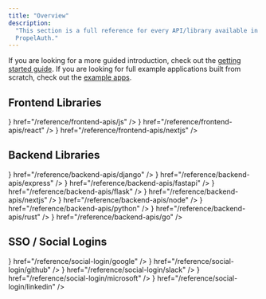 ```yaml
---
title: "Overview"
description:
  "This section is a full reference for every API/library available in
  PropelAuth."
---
```


If you are looking for a more guided introduction, check out the
[getting started guide](/getting-started/configure-project). If you are looking
for full example applications built from scratch, check out the
[example apps](/example-apps).

## Frontend Libraries

<CardGroup cols={3}>
  <Card title="Javascript" icon={<svg className="h-7 w-7" xmlns="http://www.w3.org/2000/svg" width="2500" height="2500" viewBox="0 0 1052 1052"><path fill="#f0db4f" d="M0 0h1052v1052H0z"/><path d="M965.9 801.1c-7.7-48-39-88.3-131.7-125.9-32.2-14.8-68.1-25.399-78.8-49.8-3.8-14.2-4.3-22.2-1.9-30.8 6.9-27.9 40.2-36.6 66.6-28.6 17 5.7 33.1 18.801 42.8 39.7 45.4-29.399 45.3-29.2 77-49.399-11.6-18-17.8-26.301-25.4-34-27.3-30.5-64.5-46.2-124-45-10.3 1.3-20.699 2.699-31 4-29.699 7.5-58 23.1-74.6 44-49.8 56.5-35.6 155.399 25 196.1 59.7 44.8 147.4 55 158.6 96.9 10.9 51.3-37.699 67.899-86 62-35.6-7.4-55.399-25.5-76.8-58.4-39.399 22.8-39.399 22.8-79.899 46.1 9.6 21 19.699 30.5 35.8 48.7 76.2 77.3 266.899 73.5 301.1-43.5 1.399-4.001 10.6-30.801 3.199-72.101zm-394-317.6h-98.4c0 85-.399 169.4-.399 254.4 0 54.1 2.8 103.7-6 118.9-14.4 29.899-51.7 26.2-68.7 20.399-17.3-8.5-26.1-20.6-36.3-37.699-2.8-4.9-4.9-8.7-5.601-9-26.699 16.3-53.3 32.699-80 49 13.301 27.3 32.9 51 58 66.399 37.5 22.5 87.9 29.4 140.601 17.3 34.3-10 63.899-30.699 79.399-62.199 22.4-41.3 17.6-91.3 17.4-146.6.5-90.2 0-180.4 0-270.9z" fill="#323330"/></svg>} href="/reference/frontend-apis/js" />
  <Card title="React" icon={<svg className="h-7 w-7" xmlns="http://www.w3.org/2000/svg" viewBox="-11.5 -10.23174 23 20.46348"><circle cx="0" cy="0" r="2.05" fill="#61dafb"/><g stroke="#61dafb" stroke-width="1" fill="none"><ellipse rx="11" ry="4.2"/><ellipse rx="11" ry="4.2" transform="rotate(60)"/><ellipse rx="11" ry="4.2" transform="rotate(120)"/></g></svg>} href="/reference/frontend-apis/react" />
  <Card title="Next.js" icon={<svg className="h-7 w-7" height="1024pt" viewBox=".5 -.2 1023 1024.1" width="1024pt" xmlns="http://www.w3.org/2000/svg"><path d="m478.5.6c-2.2.2-9.2.9-15.5 1.4-145.3 13.1-281.4 91.5-367.6 212-48 67-78.7 143-90.3 223.5-4.1 28.1-4.6 36.4-4.6 74.5s.5 46.4 4.6 74.5c27.8 192.1 164.5 353.5 349.9 413.3 33.2 10.7 68.2 18 108 22.4 15.5 1.7 82.5 1.7 98 0 68.7-7.6 126.9-24.6 184.3-53.9 8.8-4.5 10.5-5.7 9.3-6.7-.8-.6-38.3-50.9-83.3-111.7l-81.8-110.5-102.5-151.7c-56.4-83.4-102.8-151.6-103.2-151.6-.4-.1-.8 67.3-1 149.6-.3 144.1-.4 149.9-2.2 153.3-2.6 4.9-4.6 6.9-8.8 9.1-3.2 1.6-6 1.9-21.1 1.9h-17.3l-4.6-2.9c-3-1.9-5.2-4.4-6.7-7.3l-2.1-4.5.2-200.5.3-200.6 3.1-3.9c1.6-2.1 5-4.8 7.4-6.1 4.1-2 5.7-2.2 23-2.2 20.4 0 23.8.8 29.1 6.6 1.5 1.6 57 85.2 123.4 185.9s157.2 238.2 201.8 305.7l81 122.7 4.1-2.7c36.3-23.6 74.7-57.2 105.1-92.2 64.7-74.3 106.4-164.9 120.4-261.5 4.1-28.1 4.6-36.4 4.6-74.5s-.5-46.4-4.6-74.5c-27.8-192.1-164.5-353.5-349.9-413.3-32.7-10.6-67.5-17.9-106.5-22.3-9.6-1-75.7-2.1-84-1.3zm209.4 309.4c4.8 2.4 8.7 7 10.1 11.8.8 2.6 1 58.2.8 183.5l-.3 179.8-31.7-48.6-31.8-48.6v-130.7c0-84.5.4-132 1-134.3 1.6-5.6 5.1-10 9.9-12.6 4.1-2.1 5.6-2.3 21.3-2.3 14.8 0 17.4.2 20.7 2z"/><path d="m784.3 945.1c-3.5 2.2-4.6 3.7-1.5 2 2.2-1.3 5.8-4 5.2-4.1-.3 0-2 1-3.7 2.1zm-6.9 4.5c-1.8 1.4-1.8 1.5.4.4 1.2-.6 2.2-1.3 2.2-1.5 0-.8-.5-.6-2.6 1.1zm-5 3c-1.8 1.4-1.8 1.5.4.4 1.2-.6 2.2-1.3 2.2-1.5 0-.8-.5-.6-2.6 1.1zm-5 3c-1.8 1.4-1.8 1.5.4.4 1.2-.6 2.2-1.3 2.2-1.5 0-.8-.5-.6-2.6 1.1zm-7.6 4c-3.8 2-3.6 2.8.2.9 1.7-.9 3-1.8 3-2 0-.7-.1-.6-3.2 1.1z"/></svg>} href="/reference/frontend-apis/nextjs" />
</CardGroup>

## Backend Libraries

<CardGroup cols={3}>
  <Card title="Actix" icon="box-taped" href="/reference/backend-apis/actix" />
  <Card title="Axum" icon="box-taped" href="/reference/backend-apis/axum" />
  <Card title="Django Rest Framework" icon={<svg className="h-7 w-7" xmlns="http://www.w3.org/2000/svg" width="1963" height="2500" viewBox="0 0 256 326" preserveAspectRatio="xMinYMin meet"><g fill="#2BA977"><path d="M114.784 0h53.278v244.191c-27.29 5.162-47.38 7.193-69.117 7.193C33.873 251.316 0 222.245 0 166.412c0-53.795 35.93-88.708 91.608-88.708 8.64 0 15.222.68 23.176 2.717V0zm1.867 124.427c-6.24-2.038-11.382-2.717-17.965-2.717-26.947 0-42.512 16.437-42.512 45.243 0 28.046 14.88 43.532 42.17 43.532 5.896 0 10.696-.332 18.307-1.351v-84.707z"/><path d="M255.187 84.26v122.263c0 42.105-3.154 62.353-12.411 79.81-8.64 16.783-20.022 27.366-43.541 39.055l-49.438-23.297c23.519-10.93 34.901-20.588 42.17-35.327 7.61-15.072 10.01-32.529 10.01-78.445V84.261h53.21zM196.608 0h53.278v54.135h-53.278V0z"/></g></svg>} href="/reference/backend-apis/django" />
  <Card title="Express" icon={<svg className="h-7 w-7" xmlns="http://www.w3.org/2000/svg" viewBox="0 0 1333.33 773.55" shape-rendering="geometricPrecision" text-rendering="geometricPrecision" image-rendering="optimizeQuality" fill-rule="evenodd" clip-rule="evenodd"><path d="M1333.33 753.49c-48.5 12.33-78.5.54-105.41-39.87L1036.5 448.79l-27.67-36.67L785.29 714.5c-25.54 36.38-52.33 52.2-100 39.33l286.25-384.25-266.5-347.09c45.83-8.91 77.5-4.38 105.62 36.67l198.54 268.13 200-266.67c25.62-36.38 53.17-50.2 99.17-36.8l-103.33 137-140 182.29c-16.67 20.83-14.38 35.09.96 55.2l267.33 355.18zM.34 363.16l23.41-115.17c63.75-227.92 325-322.63 505.17-181.8 105.29 82.83 131.46 200 126.25 331.25H61.67C52.76 633.69 222.8 776.27 439.58 703.53c76.04-25.54 120.83-85.09 143.25-159.58 11.38-37.33 30.2-43.17 65.29-32.5-17.91 93.17-58.33 171-143.75 219.71-127.62 72.91-309.8 49.33-405.62-52C41.66 620.36 18.08 545.87 7.5 466.2c-1.67-13.17-5-25.71-7.5-38.33.22-21.56.34-43.11.34-64.67v-.04zm62.41-15.83h536.33c-3.5-170.83-109.87-292.17-255.25-293.2-159.58-1.25-274.17 117.2-281.09 293.2h.01z" fill-rule="nonzero"/></svg>} href="/reference/backend-apis/express" />
  <Card title="FastAPI" icon={<svg className="h-7 w-7" xmlns="http://www.w3.org/2000/svg" fill="none" height="2500" width="2500" viewBox="0 0 154 154"><circle cx="77" cy="77" fill="#05998b" r="77"/><path d="M81.375 18.667l-38.75 70H77.5l-3.875 46.666 38.75-70H77.5z" fill="#fff"/></svg>} href="/reference/backend-apis/fastapi" />
  <Card title="Flask" icon={<svg className="h-7 w-7" xmlns="http://www.w3.org/2000/svg" width="64" height="64" viewBox="0 0 32 32" preserveAspectRatio="xMidYMid"><path d="M9.563 26.873c-1.22-.96-2.52-1.878-3.408-3.172-1.87-2.283-3.31-4.925-4.294-7.703-.595-1.806-.8-3.743-1.566-5.48-.802-1.26.138-2.64 1.52-3.04.615-.118 1.696-.7.39-.284-1.17.858-1.283-.78-.083-.884.82-.11 1.12-.78.84-1.382-.88-.574 2.132-1.203.616-2.06C2 1.168 5.786.84 4.852 2.774 4.63 4.26 7.498 2.5 6.832 4.218c.677.825 2.534.188 2.487 1.345.986.068 1.324.897 2.25.96.96.433 2.697.774 3.023 1.855-.95.753-3.153-1.555-3.26.53.288 3.08.214 6.252 1.34 9.185.533 1.775 1.825 3.173 2.99 4.556 1.117 1.354 2.63 2.308 4.17 3.11 1.352.638 2.81 1.06 4.283 1.326.597-.457 1.653-2.156 2.584-1.44.045.806-1.85 1.684-.09 1.595 1.035-.312 1.752.8 2.603-.204.785.93 3.26-.593 2.703 1.306-.755.487-1.856.193-2.612.863-1.247-.623-2.24.557-3.62.408-1.533.275-3.092.385-4.646.387-2.55-.2-5.153-.286-7.578-1.174-1.367-.397-2.7-1.175-3.9-1.954zm2.153.933c1.334.576 2.64 1.184 4.1 1.368 2.32.322 4.715.82 7.043.366-1.054-.476-2.143.185-3.193-.34-1.26.27-2.6-.07-3.9-.237-1.455-.648-3.026-1.094-4.388-1.936-1.703-.622.88.798 1.34.913 1.064.604-1.17-.3-1.486-.56-.892-.5-1.005-.396-.088.112l.56.314zm-2.54-1.794c1.293.48-.006-.91-.597-.83-.262-.455-1.003-.743-.48-.987-.94.326-.984-1.24-1.425-1.016-.994-.314-.387-1.426-1.57-2.11-.108-.72-1.176-1.343-1.516-2.428-.15-.556-1.207-2.15-.558-.666.552 1.43 1.524 2.653 2.334 3.875.628 1.164 1.37 2.38 2.514 3.107.386.37.758.937 1.302 1.053zm-3.724-4.09c.045-.195.236.422 0 0zm5.273 4.663c.286-.128-.412-.162 0 0zm.7.256c-.073-.353-.32.198 0 0zm.88.366c.418-.398-.645-.25 0 0zm1.506.84c.254-.375-.813-.14 0 0zm-2.89-2.015c.65-.42-.84-.006 0 0zm.66.33c-.02-.222-.235.1 0 0zm3.293 2.056c.53.334 3.092.732 1.488.137-.27.056-2.975-.766-1.488-.137zm-5.228-4.072c-.05-.222-.822-.246 0 0zm1.533.894c.4-.28-.828-.215 0 0zm1.3.8c.573-.216-.928-.217 0 0zM9.02 23.665c.62.476 2.506.06.95-.284-.707-.377-2.3-.635-1.214.227l.263.057zm4.32 2.637c.26-.44-1.086-.252 0 0zm-1.313-1.043c1.52.43-1.277-.96-.375-.16l.2.09.175.068zm2.632 1.52c1.44.014-1.3-.2 0 0zm-6.193-3.947c-.056-.268-.355.022 0 0zm8.627 5.312c.038-.484-.47.36 0 0zm-6.17-3.81c-.087-.255-.45-.01 0 0zm-2.32-1.67c.826-.05-1.13-.364 0 0zM5.856 20.89c-.103-.396-.898-.712 0 0zm7.212 4.577c-.15-.173-.07.037 0 0zm4.488 2.755c-.014-.264-.244.1 0 0zm-4.885-3.165c.08-.34-.705-.103 0 0zm-3.344-2.12c.615-.065-.985-.415 0 0zm5.656 3.515c.958-.38-.933-.185 0 0zm-2.942-1.997c1.103.142-1.313-.75-.243-.08l.243.08zm3.835 2.358c1.03-.615.69 1.443 1.748.174 1.043-.762-.9.942.384.136.93-.622 2.303.295 3.17.593.624-.03 1.23.54 1.87.193 1.23-.332-2.408-.492-1.454-1.08-1.126.328-1.958-.39-2.513-1.112-1.264-.292-2.724-.938-3.355-2.056-.257-.42.37.06-.222-.627-.76-.677-1.14-1.446-1.652-2.27-.61-.325-.683-1.284-.744-.032.005-.79-.737-1.323-.92-1.102-.003-.76.795-.38.236-.942-.12-.79-.516-1.61-.634-2.502-.185-.43-.026-1.35-.63-.377-.22 1.027-.073-1.262.27-.508.45-.77-.162-.68-.186-.573.293-.65.186-1.572-.077-1.22.156-.69.247-2.535-.233-2.208.29-.72.552-3.297-.712-2.315-.512.007-1.398.186-1.817.394 1.313.724-.132.262-.668.146-.07.67-.6.38-1.26.387 1.058.13-.515 1.08-1.12.712-.788.376.68 1.316.015 1.607.082.437-1.207-.158-1.106.854-.764-.322-.105 1.2.278.685 1.3.352.915 1.154.948 1.917-.212.444-1.046-1.044-.186-.975-.68-1.103-.75-.4-1.315.114-.13.037 1.44.73.454 1.07.867.134.892.893 1.068 1.372.52.543.413-.6 1.037.053-.395-.58-2.09-1.637-.725-1.3-.007-.584-.247-1.056.172-1.045.415-.75-.434 1.85.5.896.258-.113.323-.75.787.06.674.664.244 1.144-.708.536.17.578 1.273.784 1.065 1.687.22.795.527.502.795.456.2.772.33.204.34-.163.962.206.736.775 1.038 1.172.663.3-.95-2.028.19-.7 1.197 1.08.45 1.533-.625 1.36.68-.055.9.92 1.75.885.776.37 1.3 1.787-.036 1.196-.463-.418-2.106-.934-.764-.14 1.238.574 2.222.916 3.416 1.637.854.6 1.223 1.308 1.547 1.447-.718.343-2.164-.274-1.1-.463-.67-.122-1.424-.46-.782.374.546.456 1.933.408 2.182.46-.21.464-.573.5.008.537-.648.346.208.4.268.597zm-1.326-3.744c-.395-.413-.497-1.185-.07-.513.22.088.7 1.263.07.513zM18.87 25.8c.246-.016.007.187 0 0zm-4.94-3.755c-.016-.624.142.48 0 0zm-.43-.577c-.497-.96.625.27 0 0zm-5.202-3.6c.292-.078.144.498 0 0zm4.14 2.244c.18-.673.2.564 0 0zm-2.925-2.034c-.206-.37.43.348 0 0zm2.51.804c-.47-1.053.334-.575.105.172l-.105-.172zm-4.328-2.886c-.2-.346-.557-1.36-.445-1.67.1.504 1.072 2.17.476.7-.658-1.24.787.402.936.712.07.307-.406-.084-.084.638-.588-.822-.347.454-.882-.37zm-1.337-.922c.055-.804.306.55 0 0zm.602.208c.287-.606.486.845 0 0zM5.5 14.182c-.498-.495-.858-.95.024-.307.34.013-.755-1.037.082-.334.88.16.434 1.443-.105.64zm.76-.02c.29-.287.154.282 0 0zm.468.15c-.44-.822.532.345 0 0zm-.93-.888c-1.448-1.29 1.82.673.236.24l-.236-.24zm4.148 2.41c-.627-.375-.167-2.644.047-1.093.61-.197-.034.802.42.792-.07.63-.275.857-.467.3zm1.534.907c.06-.684.13.468 0 0zm-.266-.264c.07-.292.006.344 0 0zM6.092 13c-.93-1.283 2.703 1.298.596.325-.22-.058-.485-.078-.596-.325zm2.955 1.566c-.088-1.08.196.18 0 0zm2.243 1.44c.173-.615.013.407 0 0zM6.235 12.51c.553-.118 2.3.97.695.31-.177-.196-.556-.107-.695-.31zm4.746 2.366c.06-1.105.33-.66.002.16l-.002-.16zm-4.335-2.75c.226-.33-.598-1.493.118-.417.3.246.897.412.38.516.815.72-.2.195-.497-.1zm4.1 2.406c.155-1.26.137.737 0 0zm-4.57-3.568c.172-.074.09.23 0 0zm1.07.637c.275-.578.508.644 0 0zm3.017 1.678c-.002-.22.057.323 0 0zm-.175-.386c-.418-1.033.4.547 0 0zm-.257-.678c-.07-.427.24.536 0 0zm.418-.68c-.288-.506.363-2.23.436-1.16-.303.834-.087 1.3.123.18.39-.88-.084 1.737-.56.98zm.43-2.566c.125-.154.028.185 0 0zM9.96 23.12c-.17-.15.022.094 0 0zm1.48.748c.823.212.82-.128.075-.23-.4-.372-1.662-.767-.532-.046.074.2.31.185.457.275zm-2.92-1.94c.453.34 1.707.958.646.13.358-.416-.685-.638-.34-.916-.88-.54-.695-.5-.078-.473-1.058-.473.153-.437.096-.68-.408-.08-2.026-.72-1.074.052-.968-.493-.23.184-.523.113-1-.27.88.754-.157.5.567.45 1.528 1.153.24.476-.17.244.922.615 1.2.8zm1.547.89c1.88.606-.923-.74 0 0zm7.92 4.798c.024-.374-.257.32 0 0zm.814.343c.434-.42.018.67.72-.103.007-.553-.02-.88-.806-.208-.217.12-.313.63.087.31zM5.878 19.84c-.133-.524-.934-.522 0 0zm.87.57c-.323-.535-1.152-.485 0 0zm4.946 2.983c.483.43 2.218.315.586.053-.24-.357-1.533-.27-.586-.053zm6.798 4.2c.743-.624-.72.278 0 0zm1.546 1.062c.005-.2-.32.087 0 0zm.003-.28c.823-.87-.797.05 0 0zM3.74 18.05c-.7-1-.436-1.45-1.112-2.267-.128-.625-1.16-2.043-.534-.54.574.88.744 2.24 1.646 2.81zm16.04 10.046c1.515-.978-.62-.426 0 0zm1.156.453c.76-.65-.48-.136 0 0zM5.62 18.735c.217-.323-.56-.042 0 0zm15.075 9.505c.734-.473-.17-.4-.133.043l.133-.043zm-9.962-6.28c-.025-.32-.388.027 0 0zm.615.354c-.196-.396-.3.062 0 0zm10.525 6.245c.94-.68-.57-.13-.197.13l.197-.13zm-.36-.174c.767-.642-.81.284 0 0zm1.84 1.225c.514-.344-.625-.11 0 0zm-17.26-11.11c.69.154 2.755 1.698 1.537.107-.624-.185-.25-1.71-.887-1.44.427.714.35 1.018-.546.568-1.127-.55-.633.272-.413.5-.3.07.397.26.31.266zm-3.14-2.48c.123-.51-1.137-2.81-.595-1.152.195.347.175 1.005.595 1.152zm5.766 3.555c-.356-.297-.017-.042 0 0zm.874.204c0-.54-.966-.22 0 0zm7.577 4.776c-.145-.37-.57-.008 0 0zm.364.266c-.054-.207-.2.04 0 0zm3.003 1.892c.29-.213-.36-.028 0 0zM4.52 16.422c.826-.32-.885-.228 0 0zM16.5 23.97c-.01-.535-.527.133 0 0zM4.193 15.66c.53-.18-.49-.118 0 0zm1.54.746c-.01-.176-.163.067 0 0zm18.788 11.52c.682-.138 2.238.347 2.49-.18-.83-.02-2.867-.585-2.963.134l.18.03.293.018zM6.223 16.53c.012-.542-.422-.02 0 0zm-4.05-2.81c-.184-1.032-.7-.156 0 0zm.965.243c.012-.332-.884-.298 0 0zm.552.27c-.16-.13-.124.163 0 0zm3.473 2.227c.164-.15-.387-.11 0 0zm-3.84-2.84c-.094-.78-1.12-.117 0 0zm-1.98-1.285c-.028-.36-.193.136 0 0zm.295-.222c-.048-.427-.253.054 0 0zm1.627.97c.688-.27-1.253-.56-.14-.05l.14.05zM25.043 26.54c.44-.404-.56-.125 0 0zm2.63 1.363c.177-.52-.445.07 0 0zM3.43 12.235c.073-.505-.546.1 0 0zm-2.316-1.55C.992 9.97 1.01 8.72 2.198 9.142c-1.587.316 1.1 1.974.76.664.668.033 1.306-.395.955.253C5.23 9.916 6.14 8.774 7.412 8.935c1-.132 2.072-.23 3.14-.63.877-.063 1.72-1.007 1.24-1.567-1.196-.1-2.448.048-3.77.312-1.465.304-2.795.883-4.273 1.13-1.44.194.29.533-.123.61-.75.26.897.436-.097.712-.614-.117-1.253-.328-.99-.975-1.38.18-2.593.752-1.502 2.156l.08.001zM4.442 9c.323-1.192 1.733.98.53.16-.143-.108-.38-.195-.53-.16zm.063-.578c.467-.347.248.195 0 0zm.593.01c.043-.548 1.358.3.217.197l-.217-.197zm.81-.326c.297-.347.086.307 0 0zm.208-.14c.494-.593 2.793-.38 1.1-.058-.45-.34-.797.2-1.1.058zm3-.463c-.074-1.62 1.492.575 0 0zm.852-.005c.31-.816 1.21-.328.145-.164.023.087-.032.422-.145.164zm-6.873 4.327c.93-.57-.987-.494 0 0zm.688.2c.326-.347-.7-.14 0 0zM1.757 10.57c.53-.41-.63-.155 0 0zm27.47 17.185c.015-.474-.406.213 0 0zm-2.79-1.905c.08-.545-.36.047 0 0zm3.56 2.09c.743.003 2.252-.23.635-.23-.254.04-1.48.03-.635.23zM4.39 11.673c.602-.04.94-.663-.117-.628-1.64-.17 1.446.562-.2.352-.222.147.314.316.327.275zm.53.268c-.063-.386-.186.205 0 0zm.63-1.676c.26-.324-.36-.087 0 0zm-2-3.344c1.074-.365 2.542-.775 3.05.18-.516-.62-.208-1.232.28-.324.69.918 1.034-.418.586-.726.51.634 1.09.934.342.04.815-.98-1.63.128-2.186.117-.267.12-2.76.636-2.07.713zm.63-1.205c.612-.462 2.118.275 1.152-.46-.095-.083-2.115.557-1.152.46zm2.232.092c.716.018-.31-.963.544-.518-.14-.458-.994-.543-1.412-.727-.236.418.48 1.25.867 1.245zm-1.84-2.026c.248-.336-.435.17 0 0zM5.48 4c1.155-.153-.294-.497-.233-.012L5.48 4zM3.776 2.67c-.813-1.062 1.53.178.703-.933-.696-.553-1.363.624-.703.933zm10.434 5.62c.373-.66-1.54-.89-.25-.234.118.04.092.28.25.234z"/></svg>} href="/reference/backend-apis/flask" />
  <Card title="Next.js API Routes" icon={<svg className="h-7 w-7" height="1024pt" viewBox=".5 -.2 1023 1024.1" width="1024pt" xmlns="http://www.w3.org/2000/svg"><path d="m478.5.6c-2.2.2-9.2.9-15.5 1.4-145.3 13.1-281.4 91.5-367.6 212-48 67-78.7 143-90.3 223.5-4.1 28.1-4.6 36.4-4.6 74.5s.5 46.4 4.6 74.5c27.8 192.1 164.5 353.5 349.9 413.3 33.2 10.7 68.2 18 108 22.4 15.5 1.7 82.5 1.7 98 0 68.7-7.6 126.9-24.6 184.3-53.9 8.8-4.5 10.5-5.7 9.3-6.7-.8-.6-38.3-50.9-83.3-111.7l-81.8-110.5-102.5-151.7c-56.4-83.4-102.8-151.6-103.2-151.6-.4-.1-.8 67.3-1 149.6-.3 144.1-.4 149.9-2.2 153.3-2.6 4.9-4.6 6.9-8.8 9.1-3.2 1.6-6 1.9-21.1 1.9h-17.3l-4.6-2.9c-3-1.9-5.2-4.4-6.7-7.3l-2.1-4.5.2-200.5.3-200.6 3.1-3.9c1.6-2.1 5-4.8 7.4-6.1 4.1-2 5.7-2.2 23-2.2 20.4 0 23.8.8 29.1 6.6 1.5 1.6 57 85.2 123.4 185.9s157.2 238.2 201.8 305.7l81 122.7 4.1-2.7c36.3-23.6 74.7-57.2 105.1-92.2 64.7-74.3 106.4-164.9 120.4-261.5 4.1-28.1 4.6-36.4 4.6-74.5s-.5-46.4-4.6-74.5c-27.8-192.1-164.5-353.5-349.9-413.3-32.7-10.6-67.5-17.9-106.5-22.3-9.6-1-75.7-2.1-84-1.3zm209.4 309.4c4.8 2.4 8.7 7 10.1 11.8.8 2.6 1 58.2.8 183.5l-.3 179.8-31.7-48.6-31.8-48.6v-130.7c0-84.5.4-132 1-134.3 1.6-5.6 5.1-10 9.9-12.6 4.1-2.1 5.6-2.3 21.3-2.3 14.8 0 17.4.2 20.7 2z"/><path d="m784.3 945.1c-3.5 2.2-4.6 3.7-1.5 2 2.2-1.3 5.8-4 5.2-4.1-.3 0-2 1-3.7 2.1zm-6.9 4.5c-1.8 1.4-1.8 1.5.4.4 1.2-.6 2.2-1.3 2.2-1.5 0-.8-.5-.6-2.6 1.1zm-5 3c-1.8 1.4-1.8 1.5.4.4 1.2-.6 2.2-1.3 2.2-1.5 0-.8-.5-.6-2.6 1.1zm-5 3c-1.8 1.4-1.8 1.5.4.4 1.2-.6 2.2-1.3 2.2-1.5 0-.8-.5-.6-2.6 1.1zm-7.6 4c-3.8 2-3.6 2.8.2.9 1.7-.9 3-1.8 3-2 0-.7-.1-.6-3.2 1.1z"/></svg>} href="/reference/backend-apis/nextjs" />
  <Card title="Node" icon={<svg className="h-7 w-7" xmlns="http://www.w3.org/2000/svg" xmlns:xlink="http://www.w3.org/1999/xlink" id="Capa_1" enable-background="new 0 0 512 512" height="512" viewBox="0 0 512 512" width="512"><linearGradient id="XMLID_00000118357800129798447730000005862678814579567263_" gradientUnits="userSpaceOnUse" x1="337.597" x2="156.289" y1="89.494" y2="459.361"><stop offset="0" stop-color="#3f873f"/><stop offset=".3296" stop-color="#3f8b3d"/><stop offset=".6367" stop-color="#3e9638"/><stop offset=".9341" stop-color="#3da92e"/><stop offset="1" stop-color="#3dae2b"/></linearGradient><linearGradient id="SVGID_1_" gradientUnits="userSpaceOnUse" x1="225.787" x2="733.809" y1="282.815" y2="-92.539"><stop offset=".1376" stop-color="#3f873f"/><stop offset=".4016" stop-color="#52a044"/><stop offset=".7129" stop-color="#64b749"/><stop offset=".9081" stop-color="#6abf4b"/></linearGradient><linearGradient id="SVGID_00000048489710280204197710000009720263475330385543_" gradientUnits="userSpaceOnUse" x1="24.028" x2="487.275" y1="255.987" y2="255.987"><stop offset=".0919" stop-color="#6abf4b"/><stop offset=".2871" stop-color="#64b749"/><stop offset=".5984" stop-color="#52a044"/><stop offset=".8624" stop-color="#3f873f"/></linearGradient><path id="XMLID_143_" clip-rule="evenodd" d="m268.14 3.246c-7.495-4.328-16.736-4.328-24.231 0l-200.689 115.812c-7.505 4.328-12.125 12.327-12.125 20.994v231.802c0 8.659 4.62 16.657 12.117 20.994l200.688 115.904c7.503 4.33 16.744 4.33 24.247 0l200.642-115.905c7.495-4.337 12.115-12.335 12.115-20.994v-231.81c0-8.659-4.62-16.657-12.123-20.986z" fill="url(#XMLID_00000118357800129798447730000005862678814579567263_)" fill-rule="evenodd"/><path d="m469.18 119.058-201.25-115.812c-1.985-1.147-4.112-1.968-6.299-2.507l-225.551 385.838c1.935 2.865 3.818 4.803 6.355 6.271l201.592 115.905c5.71 3.296 12.496 4.067 18.723 2.346l211.827-387.889c-1.609-1.598-3.417-3.01-5.397-4.152z" fill="url(#SVGID_1_)"/><path d="m469.293 392.848c5.848-3.384 9.989-9.312 11.148-16.265l-218.81-375.844c-5.761-1.147-12.959-.486-18.143 2.507l-199.898 115.115 215.947 393.404c3.082-.42 6.1-1.417 8.863-3.012z" fill="url(#SVGID_00000048489710280204197710000009720263475330385543_)"/></svg>} href="/reference/backend-apis/node" />
  <Card title="Python" icon={<svg className="h-7 w-7" xmlns="http://www.w3.org/2000/svg" xmlns:xlink="http://www.w3.org/1999/xlink" id="Capa_1" enable-background="new 0 0 512 512" height="512" viewBox="0 0 512 512" width="512"><linearGradient id="path1948_00000153663380415884157280000008978240784360615575_" gradientTransform="matrix(.563 0 0 -.568 -514.163 286.842)" gradientUnits="userSpaceOnUse" x1="896.959" x2="1393.622" y1="479.369" y2="52.058"><stop offset="0" stop-color="#5a9fd4"/><stop offset="1" stop-color="#306998"/></linearGradient><linearGradient id="path1950_00000075154291388394646000000000998535923326963881_" gradientTransform="matrix(.563 0 0 -.568 -514.163 286.842)" gradientUnits="userSpaceOnUse" x1="1585.627" x2="1408.278" y1="-206.531" y2="44.386"><stop offset="0" stop-color="#ffd43b"/><stop offset="1" stop-color="#ffe873"/></linearGradient><g><g id="g2303"><path id="path1948" d="m252.985.004c-20.882.097-40.823 1.878-58.369 4.983-51.689 9.132-61.074 28.245-61.074 63.494v46.553h122.147v15.517h-122.147-45.841c-35.499 0-66.584 21.337-76.306 61.928-11.215 46.526-11.712 75.56 0 124.141 8.683 36.161 29.418 61.927 64.917 61.927h41.997v-55.807c0-40.317 34.883-75.879 76.307-75.879h122.005c33.962 0 61.073-27.963 61.073-62.07v-116.31c0-33.102-27.926-57.969-61.073-63.494-20.983-3.493-42.755-5.08-63.636-4.983zm-66.057 37.442c12.617 0 22.92 10.472 22.92 23.347 0 12.83-10.303 23.205-22.92 23.205-12.662 0-22.92-10.375-22.92-23.205 0-12.876 10.258-23.347 22.92-23.347z" fill="url(#path1948_00000153663380415884157280000008978240784360615575_)"/><path id="path1950" d="m392.927 130.551v54.24c0 42.052-35.652 77.445-76.306 77.445h-122.005c-33.419 0-61.074 28.602-61.074 62.07v116.31c0 33.102 28.785 52.573 61.074 62.07 38.665 11.369 75.743 13.424 122.005 0 30.751-8.903 61.073-26.821 61.073-62.07v-46.553h-122.005v-15.518h122.005 61.074c35.499 0 48.728-24.761 61.074-61.927 12.753-38.262 12.21-75.057 0-124.141-8.773-35.34-25.529-61.928-61.074-61.928h-45.841zm-68.618 294.548c12.662 0 22.92 10.375 22.92 23.205 0 12.876-10.258 23.348-22.92 23.348-12.617 0-22.92-10.472-22.92-23.348-.001-12.83 10.302-23.205 22.92-23.205z" fill="url(#path1950_00000075154291388394646000000000998535923326963881_)"/></g></g></svg>} href="/reference/backend-apis/python" />
  <Card title="Rust" icon={<svg className="h-7 w-7" xmlns="http://www.w3.org/2000/svg" width="64" height="64" viewBox="0 0 32 32"><path d="M15 3.77a.951.951 0 1 1 1.902 0 .951.951 0 0 1-1.902 0m-11.346 8.61a.951.951 0 1 1 1.902 0 .951.951 0 0 1-1.902 0m22.692.044a.951.951 0 0 1 1.902 0 .951.951 0 0 1-1.902 0M6.406 13.73a.87.87 0 0 0 .441-1.146l-.422-.954h1.66v7.48H4.736a11.71 11.71 0 0 1-.379-4.47zm6.942.184v-2.205H17.3c.204 0 1.44.236 1.44 1.16 0 .768-.95 1.044-1.73 1.044zM7.952 25.785a.951.951 0 1 1 1.902 0 .951.951 0 0 1-1.902 0m14.093.044a.951.951 0 0 1 1.902 0 .951.951 0 0 1-1.902 0m.294-2.157c-.47-.1-.93.198-1.03.667l-.477 2.228a11.71 11.71 0 0 1-9.765-.047l-.477-2.228c-.1-.47-.56-.768-1.03-.667l-1.967.422a11.71 11.71 0 0 1-1.017-1.199h9.57c.108 0 .18-.02.18-.118v-3.385c0-.1-.072-.118-.18-.118h-2.8v-2.146h3.027c.276 0 1.477.08 1.862 1.614l.565 2.5c.18.55.913 1.653 1.693 1.653h4.94a11.71 11.71 0 0 1-1.085 1.255zm5.314-8.938a11.71 11.71 0 0 1 .025 2.033h-1.2c-.12 0-.17.08-.17.197v.552c0 1.3-.732 1.58-1.374 1.653-.61.07-1.29-.256-1.372-.63-.36-2.028-.96-2.46-1.9-3.21 1.177-.748 2.402-1.85 2.402-3.327 0-1.594-1.093-2.598-1.838-3.09-1.045-.69-2.202-.827-2.514-.827H7.277a11.71 11.71 0 0 1 6.551-3.697l1.465 1.537c.33.347.88.36 1.226.028l1.64-1.567a11.71 11.71 0 0 1 8.017 5.709l-1.122 2.534a.87.87 0 0 0 .441 1.146zm2.798.04l-.038-.392 1.156-1.078c.235-.22.147-.66-.153-.772l-1.477-.552-.116-.38.92-1.28c.188-.26.015-.675-.3-.727l-1.558-.253-.187-.35.655-1.437c.134-.293-.115-.667-.437-.655l-1.58.055-.25-.303.363-1.54c.073-.313-.244-.63-.557-.557l-1.54.363-.304-.25.055-1.58c.012-.32-.362-.57-.654-.437l-1.436.655-.35-.188-.254-1.558c-.05-.316-.467-.488-.727-.3l-1.28.92-.38-.115-.552-1.477c-.112-.3-.553-.388-.772-.154l-1.078 1.156-.392-.038-.832-1.345c-.168-.272-.62-.272-.787 0l-.832 1.345-.392.038L13.305.43c-.22-.234-.66-.147-.772.154l-.552 1.477-.38.115-1.28-.92c-.26-.188-.676-.015-.727.3l-.254 1.558-.35.188-1.436-.655c-.292-.133-.667.117-.654.437l.055 1.58-.304.25-1.54-.363c-.313-.073-.63.244-.557.557l.363 1.54-.25.303-1.58-.055c-.32-.01-.57.362-.437.655l.655 1.437-.188.35-1.558.253c-.316.05-.488.467-.3.727l.92 1.28-.116.38-1.477.552c-.3.112-.388.553-.153.772l1.156 1.078-.038.392-1.345.832c-.272.168-.272.62 0 .787l1.345.832.038.392L.43 18.697c-.234.22-.147.66.153.772l1.477.552.116.38-.92 1.28c-.187.26-.015.676.3.727l1.557.253.188.35-.655 1.436c-.133.292.118.667.437.655l1.58-.055.25.304-.363 1.54c-.073.312.244.63.557.556l1.54-.363.304.25-.055 1.58c-.012.32.362.57.654.437l1.436-.655.35.188.254 1.557c.05.317.467.488.727.302l1.28-.922.38.116.552 1.477c.112.3.553.388.772.153l1.078-1.156.392.04.832 1.345c.168.27.618.272.787 0l.832-1.345.392-.04 1.078 1.156c.22.235.66.147.772-.153l.552-1.477.38-.116 1.28.922c.26.187.676.015.727-.302l.254-1.557.35-.188 1.436.655c.292.133.666-.116.654-.437l-.055-1.58.303-.25 1.54.363c.313.073.63-.244.557-.556l-.363-1.54.25-.304 1.58.055c.32.013.57-.363.437-.655l-.655-1.436.187-.35 1.558-.253c.317-.05.49-.466.3-.727l-.92-1.28.116-.38 1.477-.552c.3-.113.388-.553.153-.772l-1.156-1.078.038-.392 1.345-.832c.272-.168.273-.618 0-.787z"/></svg>} href="/reference/backend-apis/rust" />
  <Card title="Go" icon={<svg className="h-7 w-7" xmlns="http://www.w3.org/2000/svg" viewBox="24.7 77.9 205.4 76.7" fill="#2dbcaf"><path d="m40 101 2-3 1-1h36v1l-2 3H40zm-15 9 2-3h47l-1 3H25zm24 10v-1l1-3h21l1 1v2l-1 1H49zm104-21-17 5-3-1-4-4c-7-3-13-2-18 1-7 5-11 11-11 19s6 15 14 16c7 1 12-1 17-7l3-3h-20c-2 0-2-2-2-3l5-11c1-1 1-2 3-2h36v8c-1 8-4 14-8 20-8 10-17 15-29 17-10 1-19-1-27-7-7-5-11-13-13-22-1-11 2-20 9-29s16-15 28-17c9-2 18-1 26 5 6 3 10 8 12 14 1 1 0 1-1 1z" class="st0"/><path d="M186 155c-9-1-17-3-24-9-6-5-10-12-11-20-2-11 1-21 8-30s16-14 28-16c10-2 20-1 29 5 7 5 12 12 14 22 1 13-3 24-12 34-6 7-15 11-24 13l-8 1zm24-41v-3c-2-10-11-16-21-13-9 2-15 8-17 17-2 8 2 16 9 19 5 2 11 2 16-1 8-4 12-10 13-19z" class="st0"/></svg>} href="/reference/backend-apis/go" />
</CardGroup>

## SSO / Social Logins

<CardGroup cols={3}>
  <Card title="Google" icon={<svg className="h-7 w-7" xmlns="http://www.w3.org/2000/svg" height="24" viewBox="0 0 24 24" width="24"><path d="M22.56 12.25c0-.78-.07-1.53-.2-2.25H12v4.26h5.92c-.26 1.37-1.04 2.53-2.21 3.31v2.77h3.57c2.08-1.92 3.28-4.74 3.28-8.09z" fill="#4285F4"/><path d="M12 23c2.97 0 5.46-.98 7.28-2.66l-3.57-2.77c-.98.66-2.23 1.06-3.71 1.06-2.86 0-5.29-1.93-6.16-4.53H2.18v2.84C3.99 20.53 7.7 23 12 23z" fill="#34A853"/><path d="M5.84 14.09c-.22-.66-.35-1.36-.35-2.09s.13-1.43.35-2.09V7.07H2.18C1.43 8.55 1 10.22 1 12s.43 3.45 1.18 4.93l2.85-2.22.81-.62z" fill="#FBBC05"/><path d="M12 5.38c1.62 0 3.06.56 4.21 1.64l3.15-3.15C17.45 2.09 14.97 1 12 1 7.7 1 3.99 3.47 2.18 7.07l3.66 2.84c.87-2.6 3.3-4.53 6.16-4.53z" fill="#EA4335"/><path d="M1 1h22v22H1z" fill="none"/></svg>} href="/reference/social-login/google" />
  <Card title="Github" icon={<svg className="h-7 w-7" xmlns="http://www.w3.org/2000/svg" width="1024" height="1024" viewBox="0 0 1024 1024" fill="none"><path fill-rule="evenodd" clip-rule="evenodd" d="M8 0C3.58 0 0 3.58 0 8C0 11.54 2.29 14.53 5.47 15.59C5.87 15.66 6.02 15.42 6.02 15.21C6.02 15.02 6.01 14.39 6.01 13.72C4 14.09 3.48 13.23 3.32 12.78C3.23 12.55 2.84 11.84 2.5 11.65C2.22 11.5 1.82 11.13 2.49 11.12C3.12 11.11 3.57 11.7 3.72 11.94C4.44 13.15 5.59 12.81 6.05 12.6C6.12 12.08 6.33 11.73 6.56 11.53C4.78 11.33 2.92 10.64 2.92 7.58C2.92 6.71 3.23 5.99 3.74 5.43C3.66 5.23 3.38 4.41 3.82 3.31C3.82 3.31 4.49 3.1 6.02 4.13C6.66 3.95 7.34 3.86 8.02 3.86C8.7 3.86 9.38 3.95 10.02 4.13C11.55 3.09 12.22 3.31 12.22 3.31C12.66 4.41 12.38 5.23 12.3 5.43C12.81 5.99 13.12 6.7 13.12 7.58C13.12 10.65 11.25 11.33 9.47 11.53C9.76 11.78 10.01 12.26 10.01 13.01C10.01 14.08 10 14.94 10 15.21C10 15.42 10.15 15.67 10.55 15.59C13.71 14.53 16 11.53 16 8C16 3.58 12.42 0 8 0Z" transform="scale(64)" fill="#1B1F23"/></svg>} href="/reference/social-login/github" />
  <Card title="Slack" icon={<svg className="h-7 w-7" xmlns="http://www.w3.org/2000/svg" enable-background="new 0 0 2447.6 2452.5" viewBox="0 0 2447.6 2452.5"><g clip-rule="evenodd" fill-rule="evenodd"><path d="m897.4 0c-135.3.1-244.8 109.9-244.7 245.2-.1 135.3 109.5 245.1 244.8 245.2h244.8v-245.1c.1-135.3-109.5-245.1-244.9-245.3.1 0 .1 0 0 0m0 654h-652.6c-135.3.1-244.9 109.9-244.8 245.2-.2 135.3 109.4 245.1 244.7 245.3h652.7c135.3-.1 244.9-109.9 244.8-245.2.1-135.4-109.5-245.2-244.8-245.3z" fill="#36c5f0"/><path d="m2447.6 899.2c.1-135.3-109.5-245.1-244.8-245.2-135.3.1-244.9 109.9-244.8 245.2v245.3h244.8c135.3-.1 244.9-109.9 244.8-245.3zm-652.7 0v-654c.1-135.2-109.4-245-244.7-245.2-135.3.1-244.9 109.9-244.8 245.2v654c-.2 135.3 109.4 245.1 244.7 245.3 135.3-.1 244.9-109.9 244.8-245.3z" fill="#2eb67d"/><path d="m1550.1 2452.5c135.3-.1 244.9-109.9 244.8-245.2.1-135.3-109.5-245.1-244.8-245.2h-244.8v245.2c-.1 135.2 109.5 245 244.8 245.2zm0-654.1h652.7c135.3-.1 244.9-109.9 244.8-245.2.2-135.3-109.4-245.1-244.7-245.3h-652.7c-135.3.1-244.9 109.9-244.8 245.2-.1 135.4 109.4 245.2 244.7 245.3z" fill="#ecb22e"/><path d="m0 1553.2c-.1 135.3 109.5 245.1 244.8 245.2 135.3-.1 244.9-109.9 244.8-245.2v-245.2h-244.8c-135.3.1-244.9 109.9-244.8 245.2zm652.7 0v654c-.2 135.3 109.4 245.1 244.7 245.3 135.3-.1 244.9-109.9 244.8-245.2v-653.9c.2-135.3-109.4-245.1-244.7-245.3-135.4 0-244.9 109.8-244.8 245.1 0 0 0 .1 0 0" fill="#e01e5a"/></g></svg>} href="/reference/social-login/slack" />
  <Card title="Microsoft" icon={<svg className="h-7 w-7" xmlns="http://www.w3.org/2000/svg" viewBox="0 0 32 32" width="64" height="64"><path d="M0 0h15.206v15.206H0z" fill="#f25022"/><path d="M16.794 0H32v15.206H16.794z" fill="#7fba00"/><path d="M0 16.794h15.206V32H0z" fill="#00a4ef"/><path d="M16.794 16.794H32V32H16.794z" fill="#ffb900"/></svg>} href="/reference/social-login/microsoft" />
  <Card title="Linkedin" icon={<svg className="h-7 w-7" xmlns="http://www.w3.org/2000/svg" viewBox="0 0 32 32" width="64" height="64"><path d="M29.63.001H2.362C1.06.001 0 1.034 0 2.306V29.69C0 30.965 1.06 32 2.362 32h27.27C30.937 32 32 30.965 32 29.69V2.306C32 1.034 30.937.001 29.63.001z" fill="#0177b5"/><path d="M4.745 11.997H9.5v15.27H4.745zm2.374-7.6c1.517 0 2.75 1.233 2.75 2.75S8.636 9.9 7.12 9.9a2.76 2.76 0 0 1-2.754-2.753 2.75 2.75 0 0 1 2.753-2.75m5.35 7.6h4.552v2.087h.063c.634-1.2 2.182-2.466 4.5-2.466 4.806 0 5.693 3.163 5.693 7.274v8.376h-4.743V19.84c0-1.77-.032-4.05-2.466-4.05-2.47 0-2.85 1.93-2.85 3.92v7.554h-4.742v-15.27z" fill="#fff"/></svg>} href="/reference/social-login/linkedin" />
</CardGroup>
